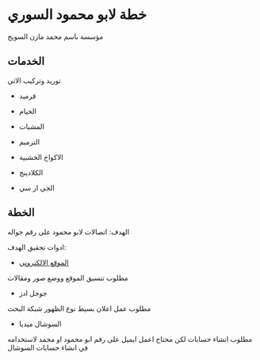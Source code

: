 # خطة لابو محمود السوري

مؤسسة باسم محمد مازن السويح

## الخدمات

توريد وتركيب الاتي

- قرميد

- الخيام

- المشبات

- الترميم

- الاكواخ الخشبية

- الكلادينج

- الجي ار سي

## الخطة

الهدف: اتصالات لابو محمود على رقم جواله

ادوات تحقيق الهدف:

- [الموقع الالكتروني](https://grc.esraa-alaqarya.com/)

مطلوب تنسيق الموقع ووضع صور ومقالات

- جوجل ادز

مطلوب عمل اعلان بسيط نوع الظهور شبكة البحث

- السوشال ميديا

مطلوب انشاء حسابات لكن محتاج اعمل ايميل على رقم ابو محمود او محمد لاستخدامه في انشاء حسابات السوشال



























